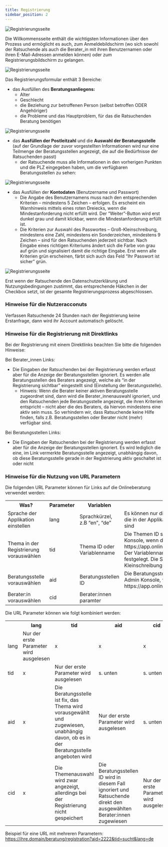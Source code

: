 ```yaml
---
title: Registrierung
sidebar_position: 2
---
```

![Registrierungsseite](../../../static/img/images-onlineberatung/02_Ratsuchende_Registrierung.png)

Die Willkommensseite enthält die wichtigsten Informationen über den Prozess und ermöglicht es auch, zum Anmeldebildschirm (wo sich sowohl der Ratsuchende als auch die Berater_in mit ihren Benutzernamen oder ihren E-Mail-Adressen anmelden können) oder zum Registrierungsbildschirm zu gelangen.

![Registrierungsseite](../../../static/img/images-onlineberatung/02_Ratsuchende_Registrierung2.png)

<span>Das Registrierungsformular enthält 3 Bereiche:</span>

- das Ausfüllen des <strong>Beratungsanliegens:</strong> 
    - Alter
    - Geschlecht
    - die Beziehung zur betroffenen Person (selbst betroffen ODER Angehöriger)
    - die Probleme und das Hauptproblem, für das die Ratsuchenden Beratung benötigen

![Registrierungsseite](../../../static/img/images-onlineberatung/02_Ratsuchende_Registrierung3.png)

- das <strong>Ausfüllen der Postleitzahl</strong> und die <strong>Auswahl der Beratungsstelle</strong> (auf der Grundlage der zuvor vorgestellten Informationen wird nur eine Teilmenge der Beratungsstellen angezeigt, die auf die Bedürfnisse der Ratsuchenden passt) 
    - der Ratsuchende muss alle Informationen in den vorherigen Punkten und die PLZ eingegeben haben, um die verfügbaren Beratungsstellen zu sehen:

![Registrierungsseite](../../../static/img/images-onlineberatung/02_Ratsuchende_Registrierung4.png)

- das Ausfüllen der <strong>Kontodaten</strong> (Benutzername und Passwort)
    - Die Angabe des Benutzernamens muss nach den entsprechenden Kriterien – mindestens 5 Zeichen – erfolgen. Es erscheint ein Warnhinweis mittels eines roten Dreiecks, wenn die Mindestanforderung nicht erfüllt wird. Der “Weiter”-Button wird erst dunkel grau und damit klickbar, wenn die Mindestanforderung erfüllt ist.
    - Die Kriterien zur Auswahl des Passwortes – Groß-Kleinschreibung, mindestens eine Zahl, mindestens ein Sonderzeichen, mindestens 9 Zeichen – sind für den Ratsuchenden jederzeit sichtbar. Nach Eingabe eines richtigen Kriteriums ändert sich die Farbe von grau auf grün und signalisiert damit die richtige Eingabe. Erst wenn alle Kriterien grün erscheinen, färbt sich auch das Feld “Ihr Passwort ist sicher” grün.

![Registrierungsseite](../../../static/img/images-onlineberatung/02_Ratsuchende_Registrierung5.png)

Erst wenn der Ratsuchende den Datenschutzerklärung und Nutzungsbedingungen zustimmt, das entsprechende Häkchen in der Checkbox setzt, ist der gesamte Registrierungsprozess abgeschlossen.

### Hinweise für die Nutzeracconuts
Verfassen Ratsuchende 24 Stunden nach der Registrierung keine Erstanfrage, dann wird ihr Account automatisch gelöscht.

### Hinweise für die Registrierung mit Direktlinks
Bei der Registrierung mit einem Direktlinks beachten Sie bitte die folgenden Hinweise: 

<span>Bei Berater_innen Links:</span>

- Die Eingaben der Ratsuchenden bei der Registrierung werden erfasst aber für die Anzeige der Beratungsstellen ignoriert. Es werden alle Beratungsstellen des Beraters angezeigt, welche als “in der Registrierung sichtbar” eingestellt sind (Einstellung der Beratungsstelle). 
    - Hinweis: Wenn die Berater keiner aktiven Beratungsstelle zugeordnet sind, dann wird die Berater_innenauswahl ignoriert, und den Ratsuchenden jede Beratungsstelle angezeigt, die ihren Kriterien entspricht – nicht aber die des Beraters, da hiervon mindestens eine aktiv sein muss. So verhindern wir, dass Ratsuchende keine Hilfe finden, falls z.B. Beratungsstellen oder Berater nicht (mehr) verfügbar sind. 

<span>Bei Beratungsstellen Links:</span>

- Die Eingaben der Ratsuchenden bei der Registrierung werden erfasst aber für die Anzeige der Beratungsstellen ignoriert. Es wird lediglich die eine, im Link vermerkte Beratungsstelle angezeigt, unabhängig davon, ob diese Beratungsstelle gerade in der Registrierung aktiv geschaltet ist oder nicht

### Hinweise für die Nutzung von URL Parametern
Die folgenden URL Parameter können für Links auf die Onlineberatung verwendet werden:

<table>
  <tr>
    <th>Was?</th>
    <th>Parameter</th>
    <th>Variablen</th>
    <th>Anmerkungen</th>
  </tr>
  <tr>
    <td>Sprache der Applikation einstellen</td>
    <td>lang</td>
    <td>Sprachkürzel, z.B “en”, “de”</td>
    <td>Es können nur die Sprachen angezeigt werden, die in der Applikation hinterlegt und aktiviert sind</td>
  </tr>
  <tr>
    <td>Thema in der Registrierung vorauswählen</td>
    <td>tid</td>
    <td>Thema ID oder Variablenname</td>
    <td>Die Themen ID steht in der URL der Admin Konsole, wenn dieses bearbeitet wird: https://app.onlineberatung.live/admin/topic/<strong>id</strong>. Der Variablenname wird im Thema selbst festgelegt. Die Software ignoriert Groß- und Kleinschreibung</td>
  </tr>
  <tr>
    <td>Beratungsstelle vorauswählen</td>
    <td>aid</td>
    <td>Beratungsstellen ID</td>
    <td>Die Beratungsstellen ID steht in der URL der Admin Konsole, wenn dieses bearbeitet wird: https://app.onlineberatung.live/admin/agency/<strong>id</strong></td>
  </tr>
  <tr>
    <td>Berater:in vorauswählen</td>
    <td>cid</td>
    <td>Berater:innen paramter</td>
    <td></td>
  </tr>
</table>

Die URL Parameter können wie folgt kombiniert werden:

<table>
  <tr>
    <th></th>
    <th>lang</th>
    <th>tid</th>
    <th>aid</th>
    <th>cid</th>
  </tr>
  <tr>
    <td>lang</td>
    <td>Nur der erste Parameter wird ausgelesen </td>
    <td>x</td>
    <td>x</td>
    <td>x</td>
  </tr>
   <tr>
    <td>tid</td>
    <td>x</td>
    <td>Nur der erste Parameter wird ausgelesen</td>
    <td>s. unten</td>
    <td>s. unten</td>
  </tr>
   <tr>
    <td>aid</td>
    <td>x</td>
    <td>Die Beratungsstelle ist fix, das Thema wird vorausgewählt und zugewiesen, unabhängig davon, ob es in der Beratungsstelle angeboten wird</td>
    <td>Nur der erste Parameter wird ausgelesen</td>
    <td>s. unten</td>
  </tr>
   <tr>
    <td>cid</td>
    <td>x</td>
    <td>Die Themenauswahl wird zwar angezeigt, allerdings bei der Registrierung nicht gespeichert</td>
    <td>Die Beratungsstellen ID wird in diesem Fall ignoriert und Ratsuchende direkt den ausgewählten Berater:innen zugewiesen</td>
    <td>Nur der erste Parameter wird ausgelesen</td>
  </tr>
</table>

Beispiel für eine URL mit mehreren Parametern: https://ihre.domain/beratung/registration?aid=2222&tid=sucht&lang=de
